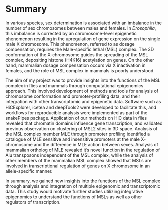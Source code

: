 # Summary
\setstretch{1.2}
In various species, sex determination is associated with an imbalance in the number of sex chromosomes between males and females. In *Drosophila*, this imbalance is corrected by an chromosome-level epigenetic phenomenon resulting in the upregulation of gene expression on the single male X chromosome. This phenomenon, referred to as dosage compensation, requires the Male-specific lethal (MSL) complex. The 3D conformation of the X-chromosome guides the spreading of the MSL complex, depositing histone (H4K16) acetylation on genes. On the other hand, mammalian dosage compensation occurs via X inactivation in females, and the role of MSL complex in mammals is poorly understood.

The aim of my project was to provide insights into the functions of the MSL complex in flies and mammals through computational epigenomics approach. This involved development of methods and tools for analysis of chromosome conformation and promoter-profiling data, and their integration with other transcriptomic and epigenetic data. Software such as HiCExplorer, icetea and deepTools2 were developed to facilitate this, and workflows for reproducible analysis were implemented as part of the snakePipes package. Application of our methods on HiC data in flies revealed that chromatin domains influence gene transcription, and validated previous observation on clustering of MSL2 sites in 3D space. Analysis of the MSL complex member MLE through promoter profiling identified a catalogue of MLE sensitive and insensitive promoters at the male X-chromosome and the difference in MLE action between sexes. Analysis of mammalian ortholog of MLE revealed it’s novel function in the regulation of Alu transposons independent of the MSL complex, while the analysis of other members of the mammalian MSL complex showed that MSLs are involved in transcriptional regulation of genes on X chromosome in an allele-specific manner.

In summary, we gained new insights into the functions of the MSL complex through analysis and integration of multiple epigenomic and transcriptomic data. This study would motivate further studies utilizing integrative epigenomics to understand the functions of MSLs as well as other regulators of transcription.
\setstretch{1.5}
